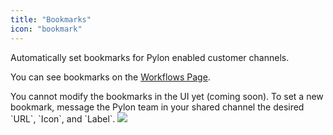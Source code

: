 ```yaml
---
title: "Bookmarks"
icon: "bookmark"
---
```


Automatically set bookmarks for Pylon enabled customer channels.

You can see bookmarks on the
[Workflows Page](https://app.usepylon.com/workflows).

<Info>
  You cannot modify the bookmarks in the UI yet (coming soon). To set a new
  bookmark, message the Pylon team in your shared channel the desired `URL`,
  `Icon`, and `Label`.
</Info>

<Frame>
  <img src="/images/bookmark.png" />
</Frame>

